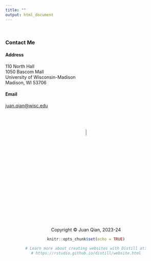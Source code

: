 ```yaml
---
title: ""
output: html_document
---
```


<br>

### Contact Me

#### Address
110 North Hall<br>
1050 Bascom Mall<br>
University of Wisconsin-Madison<br>
Madison, WI 53706<br>

#### Email
[juan.qian@wisc.edu](mailto:juan.qian@wisc.edu)


<br>
<br>
<br>
<center> <img src="juan_logo.png" style="width:7.5%">
<br>
<center> Copyright © Juan Qian, 2023-24
```r
knitr::opts_chunk$set(echo = TRUE)

# Learn more about creating websites with Distill at:
# https://rstudio.github.io/distill/website.html

```

